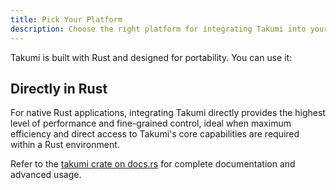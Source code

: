 ```yaml
---
title: Pick Your Platform
description: Choose the right platform for integrating Takumi into your project.
---
```


Takumi is built with Rust and designed for portability. You can use it:

<Cards>
  <Card
    title="In Node.js/Bun"
    href="/docs/platforms/node"
    description="Via the @takumi-rs/core package (N-API) for server-side rendering."
  />
  <Card
    title="In the browser"
    href="/docs/platforms/web"
    description="Via the @takumi-rs/wasm package (WebAssembly) for client-side generation."
  />
  <Card
    title="With pre-built HTTP server"
    href="/docs/platforms/pre-built-server"
    description="Host an external server to handle image generation."
  />
  </Cards>

## Directly in Rust

For native Rust applications, integrating Takumi directly provides the highest level of performance and fine-grained control, ideal when maximum efficiency and direct access to Takumi's core capabilities are required within a Rust environment.

Refer to the [takumi crate on docs.rs](https://docs.rs/takumi/latest/takumi/) for complete documentation and advanced usage.